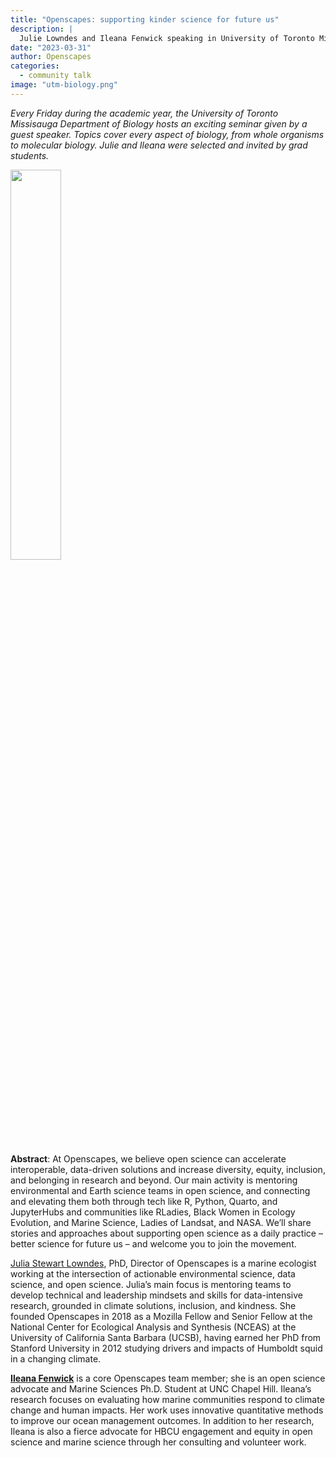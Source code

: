 ```yaml
---
title: "Openscapes: supporting kinder science for future us"
description: |
  Julie Lowndes and Ileana Fenwick speaking in University of Toronto Missisauga Biology Seminar Series
date: "2023-03-31"
author: Openscapes
categories: 
  - community talk
image: "utm-biology.png"
---
```


*Every Friday during the academic year, the University of Toronto Missisauga Department of Biology hosts an exciting seminar given by a guest speaker. Topics cover every aspect of biology, from whole organisms to molecular biology. Julie and Ileana were selected and invited by grad students.*

![](utm-biology.png){fig-alt="white drawing of a tree, on black background. Brances have different biological entities and tools, like lungs, fly, molecule, DNA, microscope. Trunk of tree shaped like a neuronal synapse with bottom labeled Biology." fig-align="center" width="40%"}

**Abstract**: At Openscapes, we believe open science can accelerate interoperable, data-driven solutions and increase diversity, equity, inclusion, and belonging in research and beyond. Our main activity is mentoring environmental and Earth science teams in open science, and connecting and elevating them both through tech like R, Python, Quarto, and JupyterHubs and communities like RLadies, Black Women in Ecology Evolution, and Marine Science, Ladies of Landsat, and NASA. We'll share stories and approaches about supporting open science as a daily practice -- better science for future us -- and welcome you to join the movement.

[Julia Stewart Lowndes](https://jules32.github.io/), PhD, Director of Openscapes is a marine ecologist working at the intersection of actionable environmental science, data science, and open science. Julia's main focus is mentoring teams to develop technical and leadership mindsets and skills for data-intensive research, grounded in climate solutions, inclusion, and kindness. She founded Openscapes in 2018 as a Mozilla Fellow and Senior Fellow at the National Center for Ecological Analysis and Synthesis (NCEAS) at the University of California Santa Barbara (UCSB), having earned her PhD from Stanford University in 2012 studying drivers and impacts of Humboldt squid in a changing climate.

[**Ileana Fenwick**](https://twitter.com/_ileanaf) is a core Openscapes team member; she is an open science advocate and Marine Sciences Ph.D. Student at UNC Chapel Hill. Ileana's research focuses on evaluating how marine communities respond to climate change and human impacts. Her work uses innovative quantitative methods to improve our ocean management outcomes. In addition to her research, Ileana is also a fierce advocate for HBCU engagement and equity in open science and marine science through her consulting and volunteer work.
